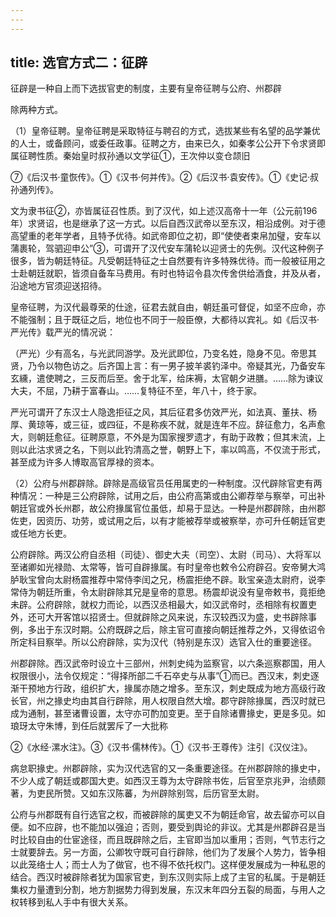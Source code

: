 ```yaml
---
---
---
```

title: 选官方式二：征辟
---



征辟是一种自上而下选拔官吏的制度，主要有皇帝征聘与公府、州郡辟

除两种方式。

（1）皇帝征聘。皇帝征聘是采取特征与聘召的方式，选拔某些有名望的品学兼优的人士，或备顾问，或委任政事。征聘之方，由来已久，如秦孝公公开下令求贤即属征聘性质。秦始皇时叔孙通以文学征①，王次仲以变仓颉旧

⑦《后汉书·童恢传》。①《汉书·何并传》。②《后汉书·袁安传》。①《史记·叔孙通列传》。

文为隶书征②，亦皆属征召性质。到了汉代，如上述汉高帝十一年（公元前196年）求贤诏，也是继承了这一方式。以后自西汉武帝以至东汉，相沿成例。对于德高望重的老年学者，且特予优待。如武帝即位之初，即“使使者束帛加璧，安车以蒲裹轮，驾驷迎申公”③，可谓开了汉代安车蒲轮以迎贤士的先例。汉代这种例子很多，皆为朝廷特征。凡受朝廷特征之士自然要有许多特殊优待。而一般被征用之士赴朝廷就职，皆须自备车马费用。有时也特诏令县次传舍供给酒食，并及从者，沿途地方官须迎送招待。

皇帝征聘，为汉代最尊荣的仕途，征君去就自由，朝廷虽可督促，如坚不应命，亦不能强制；且于既征之后，地位也不同于一般臣僚，大都待以宾礼。如《后汉书·严光传》载严光的情况说：

（严光）少有高名，与光武同游学。及光武即位，乃变名姓，隐身不见。帝思其贤，乃令以物色访之。后齐国上言：有一男子披羊裘钓泽中。帝疑其光，乃备安车玄纁，遣使聘之，三反而后至。舍于北军，给床褥，太官朝夕进膳。……除为谏议大夫，不屈，乃耕于富春山。……复特征不至，年八十，终于家。

严光可谓开了东汉士人隐逸拒征之风，其后征君多仿效严光，如法真、董扶、杨厚、黄琼等，或三征，或四征，不是称疾不就，就是连年不应。辞征愈力，名声愈大，则朝廷愈征。征聘原意，不外是为国家搜罗遗才，有助于政教；但其末流，上则以此沽求贤之名，下则以此钓清高之誉，朝野上下，率以鸣高，不仅流于形式，甚至成为许多人博取高官厚禄的资本。

（2）公府与州郡辟除。辟除是高级官员任用属吏的一种制度。汉代辟除官吏有两种情况：一种是三公府辟除，试用之后，由公府高第或由公卿荐举与察举，可出补朝廷官或外长州郡，故公府掾属官位虽低，却易于显达。一种是州郡辟除，由州郡佐吏，因资历、功劳，或试用之后，以有才能被荐举或被察举，亦可升任朝廷官吏或任地方长吏。

公府辟除。两汉公府自丞相（司徒）、御史大夫（司空）、太尉（司马）、大将军以至诸卿如光禄勋、太常等，皆可自辟掾属。有时皇帝也敕令公府辟召。安帝舅大鸿胪耿宝曾向太尉杨震推荐中常侍李闰之兄，杨震拒绝不辟。耿宝亲造太尉府，说李常侍为朝廷所重，令太尉辟除其兄是皇帝的意思。杨震却说没有皇帝敕书，竟拒绝未辟。公府辟除，就权力而论，以西汉丞相最大，如汉武帝时，丞相除有权置吏外，还可大开客馆以招贤士。但就辟除之风来说，东汉较西汉为盛，史书辟除事例，多出于东汉时期。公府既辟之后，除主官可直接向朝廷推荐之外，又得依诏令所定科目察举。所以公府辟除，实为汉代（特别是东汉）选官入仕的重要途径。

州郡辟除。西汉武帝时设立十三部州，州刺史纯为监察官，以六条巡察郡国，用人权限很小，法令仅规定：“得择所部二千石卒史与从事”①而已。西汉末，刺史逐渐干预地方行政，组织扩大，掾属亦随之增多。至东汉，刺史既成为地方高级行政长官，州之掾史均由其自行辟除，用人权限自然大增。郡守辟除掾属，西汉时就已成为通制，甚至诸曹设置，太守亦可酌加变更。至于自除诸曹掾史，更是多见。如琅玡太守朱博，到任后就罢斥了一大批称

②《水经·漯水注》。③《汉书·儒林传》。①《汉书·王尊传》注引《汉仪注》。

病怠职掾史。州郡辟除，实为汉代选官的又一条重要途径。在州郡辟除的掾史中，不少人成了朝廷或郡国大吏。如西汉王尊为太守辟除书佐，后官至京兆尹，治绩颇著，为吏民所赞。又如东汉陈蕃，为州辟除别驾，后历官至太尉。

公府与州郡既有自行选官之权，而被辟除的属吏又不为朝廷命官，故去留亦可以自便。如不应辟，也不能加以强迫；否则，要受到舆论的非议。尤其是州郡辟召是当时比较自由的仕宦途径，而且既辟除之后，主官即当加以重用；否则，气节志行之士就要辞去。另一方面，公卿牧守既可自行辟除，他们为了发展个人势力，皆争相以此笼络士人；而士人为了做官，也不得不依托权门。这样便发展成为一种私恩的结合。西汉时被辟除者犹为国家官吏，到东汉则实际上成了主官的私属。于是朝廷集权力量遭到分割，地方割据势力得到发展，东汉末年四分五裂的局面，与用人之权转移到私人手中有很大关系。